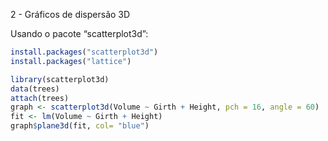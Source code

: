 2 - Gráficos de dispersão 3D

Usando o pacote "scatterplot3d":
```r
install.packages("scatterplot3d")
install.packages("lattice")
```

```r
library(scatterplot3d)
data(trees)
attach(trees)
graph <- scatterplot3d(Volume ~ Girth + Height, pch = 16, angle = 60)
fit <- lm(Volume ~ Girth + Height)
graph$plane3d(fit, col= "blue")
```

